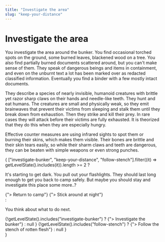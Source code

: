 ```yaml
---
title: "Investigate the area"
slug: "keep-your-distance"
---
```



# Investigate the area

You investigate the area around the bunker. You find occasional torched spots on the ground, some burned leaves, blackened wood on a tree. You also find partially burned documents scattered around, but you can't make sense of them. They speak of dangerous beings and items in containment, and even on the unburnt text a lot has been marked over as redacted classified information. Eventually you find a binder with a few mostly intact documents.

They describe a species of nearly invisible, humanoid creatures with brittle yet razor sharp claws on their hands and needle-like teeth. They hunt and eat humans. The creatures are small and physically weak, so they emit brainwaves that prevent their victims from sleeping and stalk them until they break down from exhaustion. Then they strike and kill their prey. In rare cases they will attack before their victims are fully exhausted. It is theorized that they do this when they are especially hungry.

Effective counter measures are using infrared sights to spot them or burning their skins, which makes them visible. Their bones are brittle and their skin tears easily, so while their sharm claws and teeth are dangerous, they can be beaten with simple weapons or even strong punches.


{
    ["investigate-bunker", "keep-your-distance", "follow-stench"].filter((it) => getLevelState().includes(it)).length >= 2
        ? <div>
           <p>It's starting to get dark. You pull out your flashlights. They should last long enough to get you back to camp safely. But maybe you should stay and investigate this place some more..?</p>
            <Link to="../return-to-camp">{"> Return to camp"}</Link>
            <Link to="../stay-at-night">{"> Stick around at night"}</Link>
          </div>
        : <div>
            <p>You think about what to do next.</p>
            {!getLevelState().includes("investigate-bunker") ? <Link to="../investigate-bunker">{"> Investigate the bunker"}</Link> : null }
            {!getLevelState().includes("follow-stench") ? <Link to="../follow-stench">{"> Follow the stench of rotten flesh"}</Link> : null }
          </div>
}
